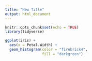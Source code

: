 ```yaml
---
title: "New Title"
output: html_document
---
```


```r
knitr::opts_chunk$set(echo = TRUE)
library(tidyverse)
```

```r
ggplot(iris) +
  aes(x = Petal.Width) +
  geom_histogram(color = "firebrick4",
                 fill = "darkgreen")


```

